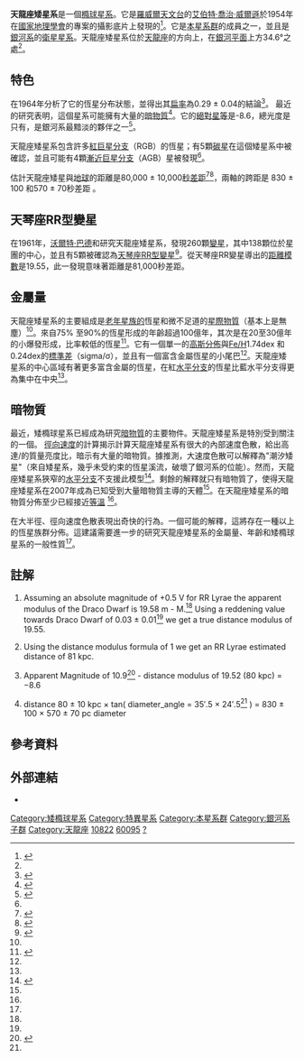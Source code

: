 {{Infobox Galaxy
| image = PGC 60095 Draco Dwarf Hubble WikiSky.jpg
| image_size = 250px
| caption = [[哈伯太空望遠鏡|HST]]拍攝的天龍座矮星系中心部分。
| credit = [[NASA|NASA]] / [[STScI|STScI]] / [[WikiSky|WikiSky]]
| name = 天龍座矮星系
| epoch = [[曆元#儒略年和J2000|J2000]]
| type = E pec<ref name="ned" />
| ra = {{RA|17|20|12.4}}<ref name="ned" />
| dec = {{DEC|+57|54|55}}<ref name="ned" />
| dist_ly = [[1_E21_m|260 ± 30]] [[light-year|kly]] (80 ± 10 [[parsec|kpc]])<ref name="karachentsevetal2004" /><ref name="Karachentsevetal2006" />
| z = -292 ± 21 km/[[second|s]]<ref name="ned" />
| appmag_v = 10.9<ref name="ned" />
| size_v = 35′.5 × 24′.5<ref name="ned" />
| constellation name = [[天龍座|天龍座]]
| notes = 已知有高濃度暗物質的天體
| names = 天龍座矮橢球星系<ref name="ned" /> Draco dSph,<ref name = "Fariaetal2007" />、[[U_GC天體|UGC]] 10822,<ref name="ned" />、
[[PGC天體|PGC]] 60095,<ref name="ned" /> [[DDO天體_Catalogue|DDO]] 208,<ref name="ned" />
}}

'''天龍座矮星系'''是一個[[矮橢球星系|橢球星系]]。它是[[羅威爾天文台|羅威爾天文台]]的[[艾伯特·喬治·威爾遜|艾伯特·喬治·威爾遜]]於1954年在[[國家地理學會|國家地理學會]]的{{link-en|POSS| Palomar Observatory Sky Survey}}專案的攝影底片上發現的<ref name="Wilson1955">{{citation
 | title = Sculptor-Type Systems in the Local Group of Galaxies
 | last1 = Wilson
 | first1 = Albert George
 | authorlink1 = Albert George Wilson
 | journal = Publications of the Astronomical Society of the Pacific
 | volume = 67
 | issue = 394
 | pages = 27–29
 | date = February 1955
 | bibcode = 1955PASP...67...27W
 | doi = 10.1086/126754
}}</ref>。它是[[本星系群|本星系群]]的成員之一，並且是[[銀河系|銀河系]]的[[衛星星系|衛星星系]]。天龍座矮星系位於[[天龍座|天龍座]]的方向上，在[[銀河平面|銀河平面]]上方34.6°之處<ref name="Hodge1964" />。

== 特色 ==
{{link-en|Paul W. Hodge|Paul W. Hodge}}在1964年分析了它的恆星分布狀態，並得出其[[扁率|扁率]]為0.29 ± 0.04的結論<ref name="Hodge1964">{{citation
 | title = Distribution of stars in the Draco dwarf galaxy
 | last1 = Hodge
 | first1 = Paul W.
 | authorlink1 = Paul W. Hodge
 | date = December 1964
 | journal = The Astronomical Journal
 | volume = 69
 | bibcode = 1964AJ.....69..853H
 | pages = 853
 | doi = 10.1086/109360
}}</ref>。 
最近的研究表明，這個星系可能擁有大量的[[暗物質|暗物質]]<ref name="Tyler2002">{{citation
 | title = Particle dark matter constraints from the Draco dwarf galaxy
 | last1 = Tyler
 | first1 = Craig
 | volume = 66
 | issue = 2
 | date = July 2002
 | bibcode = 2002PhRvD..66b3509T
 | doi = 10.1103/PhysRevD.66.023509
 | pages = 023509
 | journal = Physical Review D
|arxiv = astro-ph/0203242 }}</ref>。它的[[絕對星等|絕對星等]]是-8.6{{Ref_label|C|c|none}}，總光度是只有{{Solar luminosity|link=y|2{{e|5}}}}，是銀河系最黯淡的夥伴之一<ref name = "Fariaetal2007">{{citation
 | title = The usage of Strömgren photometry in studies of local group dwarf spheroidal galaxies. Application to Draco: a new catalogue of Draco members and a study of the metallicity distribution function and radial gradients
 | last1 = Faria
 | first1 = D.
 | last2 = Feltzing
 | first2 = S.
 | last3 = Lundström
 | first3 = I.
 | last4 = Gilmore
 | first4 = G.
 | last5 = Wahlgren
 | first5 = G. M.
 | last6 = Ardeberg
 | first6 = A.
 | last7 = Linde
 | first7 = P.
 | journal = Astronomy and Astrophysics
 | volume = 465
 | issue = 2
 | date = April 2, 2007
 | pages = 357–373
 | bibcode = 2007A&A...465..357F
 | doi = 10.1051/0004-6361:20065244
|arxiv = astro-ph/0611883 }}</ref>。

天龍座矮星系包含許多[[紅巨星分支|紅巨星分支]]（RGB）的恆星；有5顆[[碳星|碳星]]在這個矮星系中被確認，並且可能有4顆[[漸近巨星分支|漸近巨星分支]]（AGB）星被發現<ref name = "Fariaetal2007" />。

估計天龍座矮星與[[地球|地球]]的距離是80,000 ± 10,000[[秒差距|秒差距]]<ref name="karachentsevetal2004">{{Citation
  | author=I. D. Karachentsev
  | author2=V. E. Karachentseva
  | author3=W. K. Hutchmeier
  | author4=D. I. Makarov
  | title=A Catalog of Neighboring Galaxies
  | journal=Astronomical Journal
  | date=2004
  | volume=127
  | issue=4
  | pages=2031–2068
  | bibcode=2004AJ....127.2031K
  | doi=10.1086/382905
  | postscript=.}}</ref><ref name="Karachentsevetal2006">{{Citation
  | author=Karachentsev, I. D.
  | author2=Kashibadze, O. G.
  | title=Masses of the local group and of the M81 group estimated from distortions in the local velocity field
  | journal=Astrophysics
  | date=2006
  | volume=49
  | issue=1
  | pages=3–18
  | bibcode=2006Ap.....49....3K
  | doi=10.1007/s10511-006-0002-6
  | postscript=. }}</ref>，兩軸的跨距是 830 ± 100 和570 ± 70秒差距 {{Ref_label|D|d|none}}。

== 天琴座RR型變星 ==
在1961年，[[沃爾特·巴德|沃爾特·巴德]]和{{link-en|Henrietta H. Swope|Henrietta H. Swope}}研究天龍座矮星系，發現260顆[[變星|變星]]，其中138顆位於星團的中心，並且有5顆被確認為[[天琴座RR型變星|天琴座RR型變星]]<ref name="Baade1961">{{citation
 | last1 = Baade
 | first1 = Walter
 | authorlink1 = Walter Baade
 | last2 = Swope
 | first2 = Henrietta H.
 | authorlink2 = Henrietta H. Swope
 | title = The Draco system, a dwarf galaxy
 | journal = [[The_Astronomical_Journal|The Astronomical Journal]]
 | volume = 66
 | pages = 300–347
 | date = September 1961
 | bibcode = 1961AJ.....66..300B
 | doi = 10.1086/108431
}}</ref>。從天琴座RR變星導出的[[距離模數|距離模數]]是19.55{{Ref_label|A|a|none}}，此一發現意味著距離是81,000秒差距{{Ref_label|B|b|none}}。

== 金屬量 ==
天龍座矮星系的主要組成是[[金屬量|老年星族的]]恆星和微不足道的[[星際物質|星際物質]]（基本上是無塵）<ref name = "Fariaetal2007" />。來自75% 至90%的恆星形成的年齡超過100億年，其次是在20至30億年的小爆發形成，比率較低的恆星<ref name="Aparicioetal2001">{{citation
 | title = The Star Formation History and Morphological Evolution of the Draco Dwarf Spheroidal Galaxy
 | last1 = Aparicio
 | first1 = Antonio
 | last2 = Carrera
 | first2 = Ricardo
 | last3 = Martínez-Delgado
 | first3 = David
 | date = November 2001
 | journal = The Astronomical Journal
 | volume = 122
 | issue = 5
 | pages = 2524–2537
 | bibcode = 2001AJ....122.2524A
 | doi = 10.1086/323535
|arxiv = astro-ph/0108159 }}</ref>。它有一個單一的[[正態分佈|高斯分佈]]與[[Fe/H|Fe/H]]1.74dex 和0.24dex的[[標準差|標準差]]（sigma/σ），並且有一個富含金屬恆星的小尾巴<ref name = "Fariaetal2007" />。天龍座矮星系的中心區域有著更多富含金屬的恆星，在紅[[水平分支|水平分支]]的恆星比藍水平分支得更為集中在中央<ref name = "Fariaetal2007" />。

== 暗物質 ==
最近，矮橢球星系已經成為研究[[暗物質|暗物質]]的主要物件。天龍座矮星系是特別受到關注的一個。 [[徑向速度|徑向速度]]的計算揭示計算天龍座矮星系有很大的內部速度色散，給出高達{{Solar mass|link=y|440}}/{{Solar luminosity|link=y}}的質量亮度比，暗示有大量的暗物質。據推測，大速度色散可以解釋為"潮汐矮星"（來自矮星系，幾乎未受約束的恆星溪流，破壞了銀河系的位能）。然而，天龍座矮星系狹窄的[[水平分支|水平分支]]不支援此模型<ref name = "Mashchenkoetal2006">{{citation
 | title = Constraining Global Properties of the Draco Dwarf Spheroidal Galaxy
 | last1 = Mashchenko
 | first1 = Sergey
 | last2 = Sills
 | first2 = Alison
 | last3 = Couchman
 | first3 = H. M.
 | date = March 2006
 | journal = The Astrophysical Journal
 | volume = 640
 | issue = 1
 | pages = 252–269
 | bibcode = 2006ApJ...640..252M
 | doi = 10.1086/499940
|arxiv = astro-ph/0511567 }}</ref>。剩餘的解釋就只有暗物質了，使得天龍座矮星系在2007年成為已知受到大量暗物質主導的天體<ref name = "Fariaetal2007" />。在天龍座矮星系的暗物質分佈至少已經接近[[等溫過程|等溫]] <ref name="Tyler2002" />。

在大半徑、徑向速度色散表現出奇快的行為。一個可能的解釋，這將存在一種以上的恆星族群分佈。這建議需要進一步的研究天龍座矮星系的金屬量、年齡和矮橢球星系的一般性質<ref name = "Fariaetal2007" />。

== 註解 ==
{{refbegin}}
<ol type="a">
<li>{{Note_label|A|a|none}}Assuming an absolute magnitude of +0.5 V for RR Lyrae the apparent modulus of the Draco Dwarf is 19.58 m - M.<ref name="Hodge1964" />  Using a reddening value towards Draco Dwarf of 0.03 ± 0.01<ref name = "Fariaetal2007" /> we get a true distance modulus of 19.55.</li>
<li>{{Note_label|B|b|none}} Using the distance modulus formula of 1{{e|(0.2 * 19.55 + 1)}} we get an RR Lyrae estimated distance of 81 kpc.</li>
<li>{{Note_label|C|c|none}}Apparent Magnitude of 10.9<ref name="ned">{{cite web
  | title=NASA/IPAC Extragalactic Database
  | work=Results for Draco Dwarf
  | url=http://nedwww.ipac.caltech.edu/
  | accessdate=2008-04-08
  | archive-date=2013-06-07
  | archive-url=https://www.webcitation.org/6HCTOFxDD?url=http://ned.ipac.caltech.edu/
  | dead-url=no
  }}</ref> - distance modulus of 19.52 (80 kpc) = −8.6</li>
<li>{{Note_label|D|d|none}}distance 80 ± 10 kpc × tan( diameter_angle = 35′.5 × 24′.5<ref name="ned" /> ) = 830 ± 100 × 570 ± 70 pc diameter</li>
</ol>
{{refend}}

== 參考資料 ==
{{Reflist|30em}}

== 外部連結 ==
* {{WikiSky|name=The Draco Dwarf}}

{{本星系群}}
{{Sky|17|20|12.4|+|57|54|55|260000}}

[[Category:矮橢球星系|Category:矮橢球星系]]
[[Category:特異星系|Category:特異星系]]
[[Category:本星系群|Category:本星系群]]
[[Category:銀河系子群|Category:銀河系子群]]
[[Category:天龍座|Category:天龍座]]
[[Category:UGC天體|10822]]
[[Category:PGC天體|60095]]
[[Category:1954年發現的天體|?]]